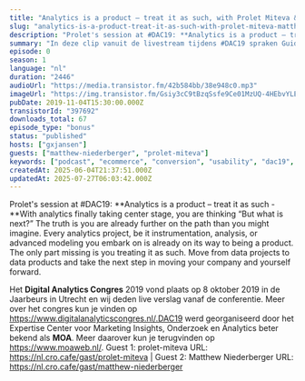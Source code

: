 ```yaml
---
title: "Analytics is a product – treat it as such, with Prolet Miteva & Matthew Niederberger"
slug: "analytics-is-a-product-treat-it-as-such-with-prolet-miteva-matthew-niederberger"
description: "Prolet's session at #DAC19: **Analytics is a product – treat it as such - **With analytics finally taking center stage, you are thinking “But what is next?” The truth is you are already further on the path than you might imagine. Every analytics project, be it instrumentation, analysis, or advanced modeling you embark on is already on its way to being a product. The only part missing is you treating it as such. Move from data projects to data products and take the next step in moving your company and yourself forward.\n \nHet **Digital Analytics Congres** 2019 vond plaats op 8 oktober 2019 in de Jaarbeurs in Utrecht en wij deden live verslag vanaf de conferentie. Meer over het congres kun je vinden op https://www.digitalanalyticscongres.nl/.DAC19 werd georganiseerd door het Expertise Center voor Marketing Insights, Onderzoek en Analytics beter bekend als **MOA**. Meer daarover kun je terugvinden op https://www.moaweb.nl/. Guest 1: prolet-miteva URL: https://nl.cro.cafe/gast/prolet-miteva | Guest 2: Matthew Niederberger URL: https://nl.cro.cafe/gast/matthew-niederberger"
summary: "In deze clip vanuit de livestream tijdens #DAC19 spraken Guido en Bart met Matthew Niederberger van Tagticians en Prolet Miteva van Autodesk."
episode: 0
season: 1
language: "nl"
duration: "2446"
audioUrl: "https://media.transistor.fm/42b584bb/38e948c0.mp3"
imageUrl: "https://img.transistor.fm/Gsiy3cC9tBzqSsfe9Ce01MzUQ-4HEbvYLEbddKHvfx8/rs:fill:0:0:1/w:3000/h:3000/q:60/aHR0cHM6Ly9pbWct/dXBsb2FkLXByb2R1/Y3Rpb24udHJhbnNp/c3Rvci5mbS8wMWE5/ZjA2OTQ5M2RiODQ2/MWNjNTZkN2U4MWU2/MzNiOS5qcGVn.webp"
pubDate: 2019-11-04T15:30:00.000Z
transistorId: "397692"
downloads_total: 67
episode_type: "bonus"
status: "published"
hosts: ["gxjansen"]
guests: ["matthew-niederberger", "prolet-miteva"]
keywords: ["podcast", "ecommerce", "conversion", "usability", "dac19", "moa", "livestream"]
createdAt: 2025-06-04T21:37:51.000Z
updatedAt: 2025-07-27T06:03:42.000Z
---
```


Prolet's session at #DAC19: **Analytics is a product – treat it as such - **With analytics finally taking center stage, you are thinking “But what is next?” The truth is you are already further on the path than you might imagine. Every analytics project, be it instrumentation, analysis, or advanced modeling you embark on is already on its way to being a product. The only part missing is you treating it as such. Move from data projects to data products and take the next step in moving your company and yourself forward.
 
Het **Digital Analytics Congres** 2019 vond plaats op 8 oktober 2019 in de Jaarbeurs in Utrecht en wij deden live verslag vanaf de conferentie. Meer over het congres kun je vinden op https://www.digitalanalyticscongres.nl/.DAC19 werd georganiseerd door het Expertise Center voor Marketing Insights, Onderzoek en Analytics beter bekend als **MOA**. Meer daarover kun je terugvinden op https://www.moaweb.nl/. Guest 1: prolet-miteva URL: https://nl.cro.cafe/gast/prolet-miteva | Guest 2: Matthew Niederberger URL: https://nl.cro.cafe/gast/matthew-niederberger
